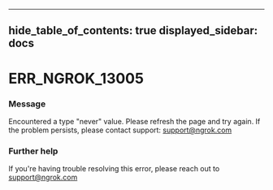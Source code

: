 

---
hide_table_of_contents: true
displayed_sidebar: docs
---


# ERR_NGROK_13005

### Message
Encountered a type "never" value. Please refresh the page and try again. If the problem persists, please contact support: support@ngrok.com

<ErrorDetails error="err_ngrok_13005" />



### Further help
If you're having trouble resolving this error, please reach out to [support@ngrok.com](mailto:support@ngrok.com?subject=Help%20with%20ERR_NGROK_13005)

